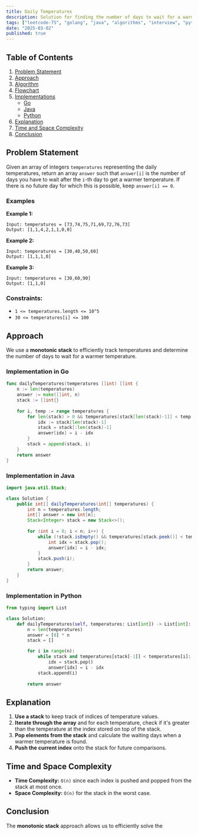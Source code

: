 ```yaml
---
title: Daily Temperatures
description: Solution for finding the number of days to wait for a warmer temperature in Go and Java.
tags: ["leetcode-75", "golang", "java", "algorithms", "interview", "python", "leetcode"]
date: "2025-03-02"
published: true
---
```


## Table of Contents

1. [Problem Statement](#problem-statement)
2. [Approach](#approach)
3. [Algorithm](#algorithm)
4. [Flowchart](#flowchart)
5. [Implementations](#implementations)
   - [Go](#implementation-in-go)
   - [Java](#implementation-in-java)
   - [Python](#implementation-in-python)
6. [Explanation](#explanation)
7. [Time and Space Complexity](#time-and-space-complexity)
8. [Conclusion](#conclusion)

## Problem Statement


Given an array of integers `temperatures` representing the daily temperatures, return an array `answer` such that `answer[i]` is the number of days you have to wait after the `i`-th day to get a warmer temperature. If there is no future day for which this is possible, keep `answer[i] == 0`.

### Examples

**Example 1:**

```
Input: temperatures = [73,74,75,71,69,72,76,73]
Output: [1,1,4,2,1,1,0,0]
```

**Example 2:**

```
Input: temperatures = [30,40,50,60]
Output: [1,1,1,0]
```

**Example 3:**

```
Input: temperatures = [30,60,90]
Output: [1,1,0]
```

### Constraints:

- `1 <= temperatures.length <= 10^5`
- `30 <= temperatures[i] <= 100`

## Approach

We use a **monotonic stack** to efficiently track temperatures and determine the number of days to wait for a warmer temperature.

### Implementation in Go

```go
func dailyTemperatures(temperatures []int) []int {
    n := len(temperatures)
    answer := make([]int, n)
    stack := []int{}
    
    for i, temp := range temperatures {
        for len(stack) > 0 && temperatures[stack[len(stack)-1]] < temp {
            idx := stack[len(stack)-1]
            stack = stack[:len(stack)-1]
            answer[idx] = i - idx
        }
        stack = append(stack, i)
    }
    return answer
}
```

### Implementation in Java

```java
import java.util.Stack;

class Solution {
    public int[] dailyTemperatures(int[] temperatures) {
        int n = temperatures.length;
        int[] answer = new int[n];
        Stack<Integer> stack = new Stack<>();
        
        for (int i = 0; i < n; i++) {
            while (!stack.isEmpty() && temperatures[stack.peek()] < temperatures[i]) {
                int idx = stack.pop();
                answer[idx] = i - idx;
            }
            stack.push(i);
        }
        return answer;
    }
}
```

### Implementation in Python

```python
from typing import List

class Solution:
    def dailyTemperatures(self, temperatures: List[int]) -> List[int]:
        n = len(temperatures)
        answer = [0] * n
        stack = []

        for i in range(n):
            while stack and temperatures[stack[-1]] < temperatures[i]:
                idx = stack.pop()
                answer[idx] = i - idx
            stack.append(i)
        
        return answer
```


## Explanation

1. **Use a stack** to keep track of indices of temperature values.
2. **Iterate through the array** and for each temperature, check if it's greater than the temperature at the index stored on top of the stack.
3. **Pop elements from the stack** and calculate the waiting days when a warmer temperature is found.
4. **Push the current index** onto the stack for future comparisons.

## Time and Space Complexity

- **Time Complexity:** `O(n)` since each index is pushed and popped from the stack at most once.
- **Space Complexity:** `O(n)` for the stack in the worst case.

## Conclusion

The **monotonic stack** approach allows us to efficiently solve the